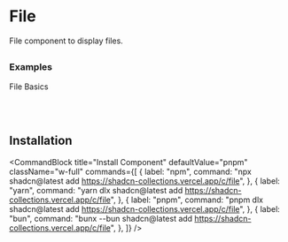 
# File
File component to display files.



##

### Examples
File Basics

<CodePreview component="file"/>


<br/>
<br/>

## Installation

<CommandBlock
  title="Install Component"
  defaultValue="pnpm"
  className="w-full"
  commands={[
    {
      label: "npm",
      command: "npx shadcn@latest add https://shadcn-collections.vercel.app/c/file",
    },
    {
      label: "yarn",
      command: "yarn dlx shadcn@latest add https://shadcn-collections.vercel.app/c/file",
    },
    {
      label: "pnpm",
      command: "pnpm dlx shadcn@latest add https://shadcn-collections.vercel.app/c/file",
    },
    {
      label: "bun",
      command: "bunx --bun shadcn@latest add https://shadcn-collections.vercel.app/c/file",
    },
  ]}
/>

<br/>
<br/>
